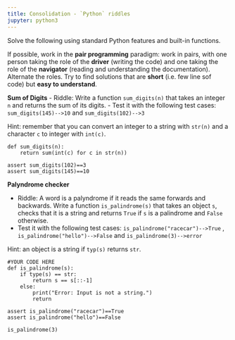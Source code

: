 ```yaml
---
title: Consolidation - `Python` riddles
jupyter: python3
---
```




Solve the following using standard Python features and built-in functions.

If possible, work in the **pair programming** paradigm: work in pairs, with one person taking the role of the **driver** (writing the code) and one taking the role of the **navigator** (reading and understanding the documentation). Alternate the roles. Try to find solutions that are **short** (i.e. few line sof code) but **easy to understand**.

**Sum of Digits**
- Riddle: Write a function `sum_digits(n)` that takes an integer `n` and returns the sum of its digits.
- Test it with the following test cases: `sum_digits(145)-->10` and `sum_digits(102)-->3`

Hint: remember that you can convert an integer to a string with `str(n)` and a character `c` to integer with `int(c)`.

```pyodide
def sum_digits(n):
    return sum(int(c) for c in str(n))

assert sum_digits(102)==3
assert sum_digits(145)==10
```

**Palyndrome checker**

- Riddle: A word is a palyndrome if it reads the same forwards and backwards. Write a function `is_palindrome(s)` that takes an object `s`, checks that it is a string and returns `True` if `s` is a palindrome and `False` otherwise. 
- Test it with the following test cases: `is_palindrome("racecar")-->True` , `is_palindrome("hello")-->False` and  `is_palindrome(3)-->error`


Hint: an object is a string if `typ(s)` returns `str`.

```pyodide
#YOUR CODE HERE
def is_palindrome(s):
    if type(s) == str:
        return s == s[::-1]
    else:
        print("Error: Input is not a string.")
        return

assert is_palindrome("racecar")==True
assert is_palindrome("hello")==False

is_palindrome(3)
```


